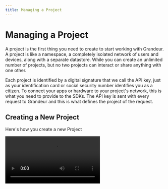 ```yaml
---
title: Managing a Project
---
```


# Managing a Project

A project is the first thing you need to create to start working with Grandeur. A project is like a namespace, a completely isolated network of users and devices, along with a separate datastore. While you can create an unlimited number of projects, but no two projects can interact or share anything with one other.

Each project is identified by a digital signature that we call the API key, just as your identification card or social security number identifies you as a citizen. To connect your apps or hardware to your project's network, this is what you need to provide to the SDKs. The API key is sent with every request to Grandeur and this is what defines the project of the request. 

## Creating a New Project

Here's how you create a new Project

<Video src="/images/guides/creating-project.webm" />

## Deleting a Project

Here's how you delete an existing Project

<Video src="/images/guides/delete-project.webm" />